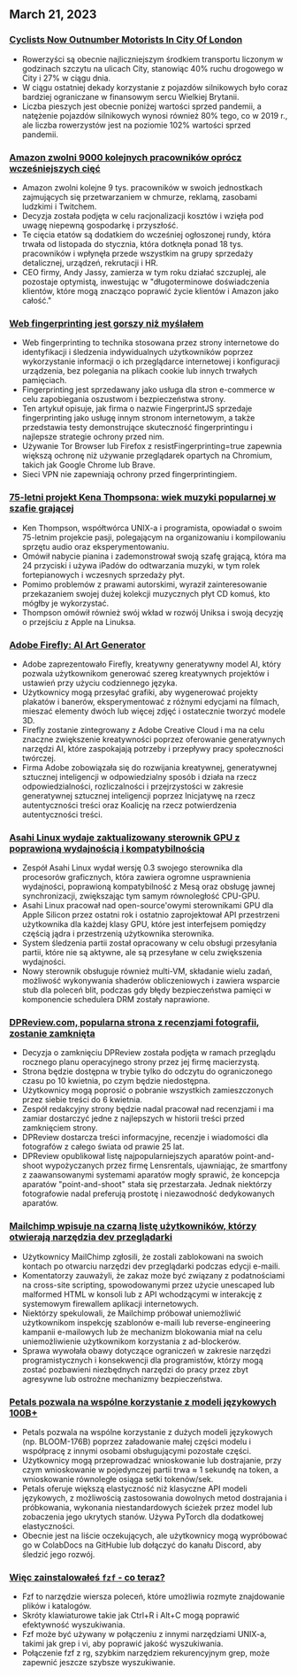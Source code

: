 

<CallToAction />

<Steps>

## March 21, 2023

### [Cyclists Now Outnumber Motorists In City Of London](https://www.forbes.com/sites/carltonreid/2023/03/01/cyclists-now-outnumber-motorists-in-city-of-london/?ref=hackernewsgpt.com)

- Rowerzyści są obecnie najliczniejszym środkiem transportu liczonym w godzinach szczytu na ulicach City, stanowiąc 40% ruchu drogowego w City i 27% w ciągu dnia.
- W ciągu ostatniej dekady korzystanie z pojazdów silnikowych było coraz bardziej ograniczane w finansowym sercu Wielkiej Brytanii.
- Liczba pieszych jest obecnie poniżej wartości sprzed pandemii, a natężenie pojazdów silnikowych wynosi również 80% tego, co w 2019 r., ale liczba rowerzystów jest na poziomie 102% wartości sprzed pandemii.

### [Amazon zwolni 9000 kolejnych pracowników oprócz wcześniejszych cięć](https://www.cnbc.com/2023/03/20/amazon-layoffs-company-to-cut-off-9000-more-workers.html?ref=hackernewsgpt.com)

- Amazon zwolni kolejne 9 tys. pracowników w swoich jednostkach zajmujących się przetwarzaniem w chmurze, reklamą, zasobami ludzkimi i Twitchem.
- Decyzja została podjęta w celu racjonalizacji kosztów i wzięła pod uwagę niepewną gospodarkę i przyszłość.
- Te cięcia etatów są dodatkiem do wcześniej ogłoszonej rundy, która trwała od listopada do stycznia, która dotknęła ponad 18 tys. pracowników i wpłynęła przede wszystkim na grupy sprzedaży detalicznej, urządzeń, rekrutacji i HR.
- CEO firmy, Andy Jassy, zamierza w tym roku działać szczuplej, ale pozostaje optymistą, inwestując w "długoterminowe doświadczenia klientów, które mogą znacząco poprawić życie klientów i Amazon jako całość."

### [Web fingerprinting jest gorszy niż myślałem](https://www.bitestring.com/posts/2023-03-19-web-fingerprinting-is-worse-than-I-thought.html?ref=hackernewsgpt.com)

- Web fingerprinting to technika stosowana przez strony internetowe do identyfikacji i śledzenia indywidualnych użytkowników poprzez wykorzystanie informacji o ich przeglądarce internetowej i konfiguracji urządzenia, bez polegania na plikach cookie lub innych trwałych pamięciach.
- Fingerprinting jest sprzedawany jako usługa dla stron e-commerce w celu zapobiegania oszustwom i bezpieczeństwa strony.
- Ten artykuł opisuje, jak firma o nazwie FingerprintJS sprzedaje fingerprinting jako usługę innym stronom internetowym, a także przedstawia testy demonstrujące skuteczność fingerprintingu i najlepsze strategie ochrony przed nim.
- Używanie Tor Browser lub Firefox z resistFingerprinting=true zapewnia większą ochronę niż używanie przeglądarek opartych na Chromium, takich jak Google Chrome lub Brave.
- Sieci VPN nie zapewniają ochrony przed fingerprintingiem.

### [75-letni projekt Kena Thompsona: wiek muzyki popularnej w szafie grającej](https://www.youtube.com/watch?v=kaandEt_pKw&ref=hackernewsgpt.com)

- Ken Thompson, współtwórca UNIX-a i programista, opowiadał o swoim 75-letnim projekcie pasji, polegającym na organizowaniu i kompilowaniu sprzętu audio oraz eksperymentowaniu.
- Omówił nabycie pianina i zademonstrował swoją szafę grającą, która ma 24 przyciski i używa iPadów do odtwarzania muzyki, w tym rolek fortepianowych i wczesnych sprzedaży płyt.
- Pomimo problemów z prawami autorskimi, wyraził zainteresowanie przekazaniem swojej dużej kolekcji muzycznych płyt CD komuś, kto mógłby je wykorzystać.
- Thompson omówił również swój wkład w rozwój Uniksa i swoją decyzję o przejściu z Apple na Linuksa.

### [Adobe Firefly: AI Art Generator](https://www.adobe.com/sensei/generative-ai/firefly.html?ref=hackernewsgpt.com)

- Adobe zaprezentowało Firefly, kreatywny generatywny model AI, który pozwala użytkownikom generować szereg kreatywnych projektów i ustawień przy użyciu codziennego języka.
- Użytkownicy mogą przesyłać grafiki, aby wygenerować projekty plakatów i banerów, eksperymentować z różnymi edycjami na filmach, mieszać elementy dwóch lub więcej zdjęć i ostatecznie tworzyć modele 3D.
- Firefly zostanie zintegrowany z Adobe Creative Cloud i ma na celu znaczne zwiększenie kreatywności poprzez oferowanie generatywnych narzędzi AI, które zaspokajają potrzeby i przepływy pracy społeczności twórczej.
- Firma Adobe zobowiązała się do rozwijania kreatywnej, generatywnej sztucznej inteligencji w odpowiedzialny sposób i działa na rzecz odpowiedzialności, rozliczalności i przejrzystości w zakresie generatywnej sztucznej inteligencji poprzez Inicjatywę na rzecz autentyczności treści oraz Koalicję na rzecz potwierdzenia autentyczności treści.

### [Asahi Linux wydaje zaktualizowany sterownik GPU z poprawioną wydajnością i kompatybilnością](https://asahilinux.org/2023/03/road-to-vulkan/?ref=hackernewsgpt.com)

- Zespół Asahi Linux wydał wersję 0.3 swojego sterownika dla procesorów graficznych, która zawiera ogromne usprawnienia wydajności, poprawioną kompatybilność z Mesą oraz obsługę jawnej synchronizacji, zwiększając tym samym równoległość CPU-GPU.
- Asahi Linux pracował nad open-source'owymi sterownikami GPU dla Apple Silicon przez ostatni rok i ostatnio zaprojektował API przestrzeni użytkownika dla każdej klasy GPU, które jest interfejsem pomiędzy częścią jądra i przestrzenią użytkownika sterownika.
- System śledzenia partii został opracowany w celu obsługi przesyłania partii, które nie są aktywne, ale są przesyłane w celu zwiększenia wydajności.
- Nowy sterownik obsługuje również multi-VM, składanie wielu zadań, możliwość wykonywania shaderów obliczeniowych i zawiera wsparcie stub dla poleceń blit, podczas gdy błędy bezpieczeństwa pamięci w komponencie schedulera DRM zostały naprawione.

### [DPReview.com, popularna strona z recenzjami fotografii, zostanie zamknięta](https://www.dpreview.com/news/5901145460/dpreview-com-to-close?ref=hackernewsgpt.com)

- Decyzja o zamknięciu DPReview została podjęta w ramach przeglądu rocznego planu operacyjnego strony przez jej firmę macierzystą.
- Strona będzie dostępna w trybie tylko do odczytu do ograniczonego czasu po 10 kwietnia, po czym będzie niedostępna.
- Użytkownicy mogą poprosić o pobranie wszystkich zamieszczonych przez siebie treści do 6 kwietnia.
- Zespół redakcyjny strony będzie nadal pracował nad recenzjami i ma zamiar dostarczyć jedne z najlepszych w historii treści przed zamknięciem strony.
- DPReview dostarcza treści informacyjne, recenzje i wiadomości dla fotografów z całego świata od prawie 25 lat.
- DPReview opublikował listę najpopularniejszych aparatów point-and-shoot wypożyczanych przez firmę Lensrentals, ujawniając, że smartfony z zaawansowanymi systemami aparatów mogły sprawić, że koncepcja aparatów "point-and-shoot" stała się przestarzała. Jednak niektórzy fotografowie nadal preferują prostotę i niezawodność dedykowanych aparatów.

### [Mailchimp wpisuje na czarną listę użytkowników, którzy otwierają narzędzia dev przeglądarki](http://news.ycombinator.com/item?id=35235732&ref=hackernewsgpt.com)

- Użytkownicy MailChimp zgłosili, że zostali zablokowani na swoich kontach po otwarciu narzędzi dev przeglądarki podczas edycji e-maili.
- Komentatorzy zauważyli, że zakaz może być związany z podatnościami na cross-site scripting, spowodowanymi przez użycie unescaped lub malformed HTML w konsoli lub z API wchodzącymi w interakcję z systemowym firewallem aplikacji internetowych.
- Niektórzy spekulowali, że Mailchimp próbował uniemożliwić użytkownikom inspekcję szablonów e-maili lub reverse-engineering kampanii e-mailowych lub że mechanizm blokowania miał na celu uniemożliwienie użytkownikom korzystania z ad-blockerów.
- Sprawa wywołała obawy dotyczące ograniczeń w zakresie narzędzi programistycznych i konsekwencji dla programistów, którzy mogą zostać pozbawieni niezbędnych narzędzi do pracy przez zbyt agresywne lub ostrożne mechanizmy bezpieczeństwa.

### [Petals pozwala na wspólne korzystanie z modeli językowych 100B+](https://petals.ml/?ref=hackernewsgpt.com)

- Petals pozwala na wspólne korzystanie z dużych modeli językowych (np. BLOOM-176B) poprzez załadowanie małej części modelu i współpracę z innymi osobami obsługującymi pozostałe części.
- Użytkownicy mogą przeprowadzać wnioskowanie lub dostrajanie, przy czym wnioskowanie w pojedynczej partii trwa ≈ 1 sekundę na token, a wnioskowanie równoległe osiąga setki tokenów/sek.
- Petals oferuje większą elastyczność niż klasyczne API modeli językowych, z możliwością zastosowania dowolnych metod dostrajania i próbkowania, wykonania niestandardowych ścieżek przez model lub zobaczenia jego ukrytych stanów. Używa PyTorch dla dodatkowej elastyczności.
- Obecnie jest na liście oczekujących, ale użytkownicy mogą wypróbować go w ColabDocs na GitHubie lub dołączyć do kanału Discord, aby śledzić jego rozwój.

### [Więc zainstalowałeś `fzf` - co teraz?](https://andrew-quinn.me/fzf/?ref=hackernewsgpt.com)

- Fzf to narzędzie wiersza poleceń, które umożliwia rozmyte znajdowanie plików i katalogów.
- Skróty klawiaturowe takie jak Ctrl+R i Alt+C mogą poprawić efektywność wyszukiwania.
- Fzf może być używany w połączeniu z innymi narzędziami UNIX-a, takimi jak grep i vi, aby poprawić jakość wyszukiwania.
- Połączenie fzf z rg, szybkim narzędziem rekurencyjnym grep, może zapewnić jeszcze szybsze wyszukiwanie.

</Steps>
